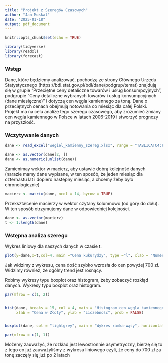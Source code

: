 ```yaml
---
title: "Projekt z Szeregów Czasowych"
author: "Jan Moskal"
date: "2025-01-18"
output: pdf_document
---
```


```r
knitr::opts_chunk$set(echo = TRUE)
```

```r
library(tidyverse)
library(readxl)
library(forecast)
```


### Wstęp
Dane, które będziemy analizować, pochodzą ze strony Głównego Urzędu Statystycznego (https://bdl.stat.gov.pl/bdl/dane/podgrup/temat) znajdują się w grupie "Przeciętne ceny detaliczne towarów i usług konsumpcyjnych", podgrupie "Ceny detaliczne wybranych towarów i usług konsumpcyjnych (dane miesięczne)" i dotyczą cen węgla kamiennego za toną. Dane o przeciętnych cenach obejmują notowania co miesiąc dla całej Polski. Projekt ma na celu analizę tego szeregu czasowego, aby zrozumieć zmiany cen węgla kamiennego w Polsce w latach 2006-2019 i stworzyć prognozy na przyszłość.

### Wczytywanie danych 
```r
dane <- read_excel("wegiel_kamienny_szereg.xlsx", range = "TABLICA!C4:FN6")

dane <- as.vector(dane[2, ])
dane <- as.numeric(unlist(dane))
```

Zamienimay wektor w macierz, aby ustawić dobrą kolejność danych (narazie mamy dane wypisane, w ten sposób, że jeden miesiąc dla czternastu lat i dopiero następny miesiąc, a chcemy żeby było chronologicznie)
```r
macierz <- matrix(dane, ncol = 14, byrow = TRUE)
```

Przekształcenie macierzy w wektor czytany kolumnowo (od góry do dołu). W ten sposób otrzymujemy dane w odpowiedniej kolejności.
```r
dane <- as.vector(macierz)
t <- 1:length(dane)
```
### Wstępna analiza szeregu
Wykres liniowy dla naszych danych w czasie t.
```r
plot(y=dane,x=t,col=4, main ="Cena kukurydzy", type ="l", xlab = "Numer tygodnia" )
```

Jak widzimy z wykresu, cena dość szybko wzrosła do cen powyżej 700 zł. Widzimy również, że ogólny trend jest rosnący.


Robimy wykresy typu boxplot oraz histogram, żeby zobaczyć rozkłąd danych. 
Wykresy typu boxplot oraz histogram.
```r
par(mfrow = c(1, 2)) 


hist(dane, breaks = 15, col = 4, main = "Histogram cen węgla kamiennego",
     xlab = "Cena w Złoty", ylab = "Liczebność", prob = FALSE)


boxplot(dane, col = "lightgrey", main = "Wykres ramka-wąsy", horizontal = TRUE)

par(mfrow = c(1, 1))  
```

Możemy zauważyć, że rozkład jest lewostronnie asymetryczny, bierzę się to z tego co już zauważyliśmy z wykresu liniowego czyli, że ceny do 700 zł za tonę zaczęły się już po 2 latach





